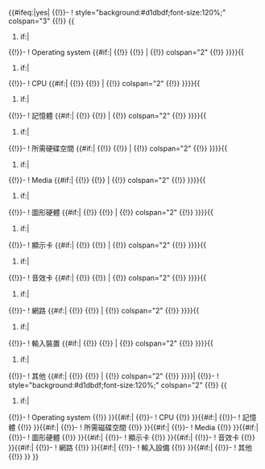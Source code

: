 <includeonly>{{#ifeq:{{{useminandrec|}}}|yes|
{{!}}-
! style="background:#d1dbdf;font-size:120%;" colspan="3" {{!}} {{{platform|}}}{{
#if:{{{os|}}}|<nowiki />
{{!}}-
! Operating system
{{#if:{{{osrec|}}}|
{{!}} {{{os}}}
{{!}} {{{osrec}}}|
{{!}} colspan="2" {{!}} {{{os}}}}}}}{{
#if:{{{cpu|}}}|<nowiki />
{{!}}-
! CPU
{{#if:{{{cpurec|}}}|
{{!}} {{{cpu}}}
{{!}} {{{cpurec}}}|
{{!}} colspan="2" {{!}} {{{cpu}}}}}}}{{
#if:{{{memory|}}}|<nowiki />
{{!}}-
! 記憶體
{{#if:{{{memoryrec|}}}|
{{!}} {{{memory}}}
{{!}} {{{memoryrec}}}|
{{!}} colspan="2" {{!}} {{{memory}}}}}}}{{
#if:{{{hdspace|}}}|<nowiki />
{{!}}-
! 所需硬碟空間
{{#if:{{{hdspacerec|}}}|
{{!}} {{{hdspace}}}
{{!}} {{{hdspacerec}}}|
{{!}} colspan="2" {{!}} {{{hdspace}}}}}}}{{
#if:{{{media|}}}|<nowiki />
{{!}}-
! Media
{{#if:{{{mediarec|}}}|
{{!}} {{{media}}}
{{!}} {{{mediarec}}}|
{{!}} colspan="2" {{!}} {{{media}}}}}}}{{
#if:{{{gpu|}}}|<nowiki />
{{!}}-
! 圖形硬體
{{#if:{{{gpurec|}}}|
{{!}} {{{gpu}}}
{{!}} {{{gpurec}}}|
{{!}} colspan="2" {{!}} {{{gpu}}}}}}}{{
#if:{{{display|}}}|<nowiki />
{{!}}-
! 顯示卡
{{#if:{{{displayrec|}}}|
{{!}} {{{display}}}
{{!}} {{{displayrec}}}|
{{!}} colspan="2" {{!}} {{{display}}}}}}}{{
#if:{{{sound|}}}|<nowiki />
{{!}}-
! 音效卡
{{#if:{{{soundrec|}}}|
{{!}} {{{sound}}}
{{!}} {{{soundrec}}}|
{{!}} colspan="2" {{!}} {{{sound}}}}}}}{{
#if:{{{network|}}}|<nowiki />
{{!}}-
! 網路
{{#if:{{{networkrec|}}}|
{{!}} {{{network}}}
{{!}} {{{networkrec}}}|
{{!}} colspan="2" {{!}} {{{network}}}}}}}{{
#if:{{{input|}}}|<nowiki />
{{!}}-
! 輸入裝置
{{#if:{{{inputrec|}}}|
{{!}} {{{input}}}
{{!}} {{{inputrec}}}|
{{!}} colspan="2" {{!}} {{{input}}}}}}}{{
#if:{{{other|}}}|<nowiki />
{{!}}-
! 其他
{{#if:{{{otherrec|}}}|
{{!}} {{{other}}}
{{!}} {{{otherrec}}}|
{{!}} colspan="2" {{!}} {{{other}}}}}}}|<nowiki />
{{!}}-
! style="background:#d1dbdf;font-size:120%;" colspan="2" {{!}} {{{platform|}}}{{
#if:{{{os|}}}|<nowiki />
{{!}}-
! Operating system
{{!}} {{{os}}}
}}{{#if:{{{cpu|}}}|<nowiki />
{{!}}-
! CPU
{{!}} {{{cpu}}}
}}{{#if:{{{memory|}}}|<nowiki />
{{!}}-
! 記憶體
{{!}} {{{memory}}}
}}{{#if:{{{hdspace|}}}|<nowiki />
{{!}}-
! 所需磁碟空間
{{!}} {{{hdspace}}}
}}{{#if:{{{media|}}}|<nowiki />
{{!}}-
! Media
{{!}} {{{media}}}
}}{{#if:{{{gpu|}}}|<nowiki />
{{!}}-
! 圖形硬體
{{!}} {{{gpu}}}
}}{{#if:{{{display|}}}|<nowiki />
{{!}}-
! 顯示卡
{{!}} {{{display}}}
}}{{#if:{{{sound|}}}|<nowiki />
{{!}}-
! 音效卡
{{!}} {{{sound}}}
}}{{#if:{{{network|}}}|<nowiki />
{{!}}-
! 網路
{{!}} {{{network}}}
}}{{#if:{{{input|}}}|<nowiki />
{{!}}-
! 輸入設備
{{!}} {{{input}}}
}}{{#if:{{{other|}}}|<nowiki />
{{!}}-
! 其他
{{!}} {{{other}}}
}}
}}</includeonly><noinclude>
{{template doc}}
<!-- Add categories and inter-wikis to the /doc subpage, not here! -->
</noinclude>